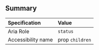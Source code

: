 ## Summary

| Specification      | Value           |
| :----------------- | :-------------- |
| Aria Role          | `status`        |
| Accessibility name | prop `children` |
